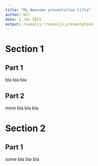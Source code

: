```yaml
---
title: "My Awesome presentation title"
author: Wil
date: 1 Jan 2021
output: revealjs::revealjs_presentation
---
```



# Section 1

## Part 1
bla bla bla

## Part 2
more bla bla bla

# Section 2

## Part 1
some bla bla bla
